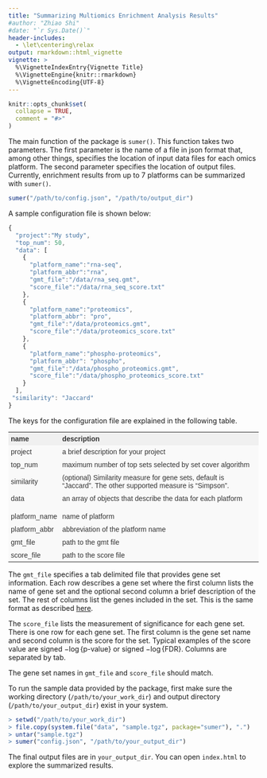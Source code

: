 ```yaml
---
title: "Summarizing Multiomics Enrichment Analysis Results"
#author: "Zhiao Shi"
#date: "`r Sys.Date()`"
header-includes:  
  - \let\centering\relax
output: rmarkdown::html_vignette
vignette: >
  %\VignetteIndexEntry{Vignette Title}
  %\VignetteEngine{knitr::rmarkdown}
  %\VignetteEncoding{UTF-8}
---
```


```r
knitr::opts_chunk$set(
  collapse = TRUE,
  comment = "#>"
)
```

The main function of the package is `sumer()`. This function takes two parameters. The first parameter is the name of 
a file in json format that, among other things, specifies the location of input data files for each omics platform.  The second parameter
specifies the location of output files. Currently, enrichment results from up to 7 platforms can be summarized with `sumer()`.  

```r
sumer("/path/to/config.json", "/path/to/output_dir")
```

A sample configuration file is shown below:

```js
{
  "project":"My study",
  "top_num": 50,
  "data": [
    {
      "platform_name":"rna-seq",
      "platform_abbr":"rna",
      "gmt_file":"/data/rna_seq.gmt",
      "score_file":"/data/rna_seq_score.txt"
    },
    {
      "platform_name":"proteomics",
      "platform_abbr": "pro",
      "gmt_file":"/data/proteomics.gmt",
      "score_file":"/data/proteomics_score.txt"
    },
    {
      "platform_name":"phospho-proteomics",
      "platform_abbr": "phospho",
      "gmt_file":"/data/phospho_proteomics.gmt",
      "score_file":"/data/phospho_proteomics_score.txt"
    }
  ],
 "similarity": "Jaccard"
}
```

The keys for the configuration file are explained in the following table.

<style type="text/css">
.tg  {border-collapse:collapse;border-spacing:0;border-color:#ccc;}
.tg td{font-family:Arial, sans-serif;font-size:14px;padding:5px 5px;border-style:solid;border-width:0px;overflow:hidden;word-break:normal;border-color:#ccc;color:#333;background-color:#fff;}
.tg th{font-family:Arial, sans-serif;font-size:14px;font-weight:normal;padding:5px 5px;border-style:solid;border-width:0px;overflow:hidden;word-break:normal;border-color:#ccc;color:#333;background-color:#f0f0f0;}
.tg .tg-v47y{font-weight:bold;border-color:#000000;text-align:left}
.tg td{background-color:#f9f9f9;border-color:inherit;text-align:left}
<!-- .tg .tg-h6ay{background-color:#f9f9f9;border-color:inherit;text-align:left}
.tg .tg-xldj{border-color:inherit;text-align:left}
.tg .tg-btxf{background-color:#f9f9f9;border-color:inherit;text-align:left;vertical-align:top}
.tg .tg-0pky{border-color:inherit;text-align:left;vertical-align:top}
-->
</style>
<table class="tg" style="margin-top:10px; margin-left:0px;width:100%;">
  <tr>
    <th class="tg-v47y">name</th>
    <th class="tg-v47y">description</th>
  </tr>
  <tr>
    <td class="tg-h6ay">project</td>
    <td class="tg-h6ay">a brief description for your project</td>
  </tr>
  <tr>
    <td class="tg-xldj">top_num</td>
    <td class="tg-xldj">maximum number of top sets selected by set cover algorithm</td>
  </tr>
<tr>
    <td>similarity</td>
    <td>(optional) Similarity measure for gene sets, default is "Jaccard". The other supported
        measure is "Simpson".
        </td>
  </tr>
  <tr>
    <td class="tg-btxf">data               </td>
    <td class="tg-btxf">an array of objects that describe the data for each platform</td>
  </tr>
  <tr>
    <td class="tg-0pky"></td>
    <td class="tg-0pky"></td>
  </tr>
  <tr>
    <td class="tg-btxf">platform_name</td>
    <td class="tg-btxf">name of platform</td>
  </tr>
  <tr>
    <td class="tg-0pky">platform_abbr</td>
    <td class="tg-0pky">abbreviation of the platform name</td>
  </tr>
  <tr>
    <td class="tg-btxf"> gmt_file</td>
    <td class="tg-btxf">path to the gmt file</td>
  </tr>
  <tr>
    <td class="tg-0pky">score_file</td>
    <td class="tg-0pky">path to the score file</td>
  </tr>
</table>




The `gmt_file` specifies a tab delimited file that provides gene set information. Each row describes a gene set where the first 
column lists the name of gene set and the optional second column a brief description of the set. The rest of columns 
list the genes included in the set. This is the same format as described [here](https://software.broadinstitute.org/cancer/software/gsea/wiki/index.php/Data_formats#GMT:_Gene_Matrix_Transposed_file_format_.28.2A.gmt.29).

The `score_file` lists the measurement of significance for each gene set. There is one row for each gene set. The first column 
is the gene set name and second column is the score for the set. Typical examples of the score value are signed $-\log\{\mbox{p-value}\}$ or signed
$-\log\{\mbox{FDR}\}$. Columns are separated by tab.

The gene set names in `gmt_file` and `score_file` should match.

To run the sample data provided by the package, first make sure the working directory (`/path/to/your_work_dir`) and 
output directory (`/path/to/your_output_dir`) exist in your system.

```r
> setwd("/path/to/your_work_dir")
> file.copy(system.file("data", "sample.tgz", package="sumer"), ".")
> untar("sample.tgz")
> sumer("config.json", "/path/to/your_output_dir")
```

The final output files are in `your_output_dir`. You can open `index.html` to explore the summarized results. 
